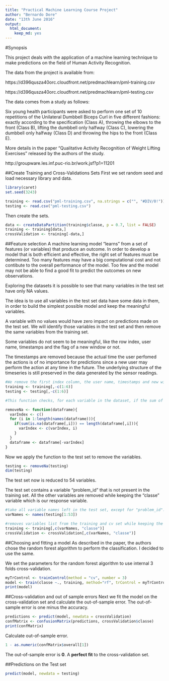 ```yaml
---
title: "Practical Machine Learning Course Project"
author: "Bernardo Dore"
date: "13th June 2016"
output: 
  html_document: 
    keep_md: yes
---
```

#Synopsis

This project deals with the application of a machine learning technique to make predictions on the field of Human Activity Recognition.

The data from the project is available from:

https://d396qusza40orc.cloudfront.net/predmachlearn/pml-training.csv

https://d396qusza40orc.cloudfront.net/predmachlearn/pml-testing.csv

The data comes from a study as follows:

Six young health participants were asked to perform one set of 10 repetitions of the Unilateral Dumbbell Biceps Curl in five different fashions: exactly according to the specification (Class A), throwing the elbows to the front (Class B), lifting the dumbbell only halfway (Class C), lowering the dumbbell only halfway (Class D) and throwing the hips to the front (Class E).

More details in the paper "Qualitative Activity Recognition of Weight Lifting Exercises" released by the authors of the study.

http://groupware.les.inf.puc-rio.br/work.jsf?p1=11201

##Create Training and Cross-Validations Sets
First we set random seed and load necessary library and data.
```r
library(caret)
set.seed(3243)
```

```r
training <- read.csv("pml-training.csv", na.strings = c("", "#DIV/0!"))
testing <- read.csv("pml-testing.csv")
``` 

Then create the sets.
```r
data <- createDataPartition(training$classe, p = 0.7, list = FALSE)
training <- training[data,]
crossValidation <- training[-data,]
```

##Feature selection
A machine learning model "learns" from a set of features (or variables) that produce an outcome. In order to develop a model that is both efficient and effective, the right set of features must be determined. Too many features may have a big computational cost and not contibute to the overall performance of the model. Too few and the model may not be able to find a good fit to predict the outcomes on new observations.

Exploring the datasets it is possible to see that many variables in the test set have only NA values.

The idea is to use all variables in the test set data have some data in them, in order to build the simplest possible model and keep the meaningful variables.

A variable with no values would have zero impact on predictions made on the test set.
We will identify those variables in the test set and then remove the same variables from the training set.

Some variables do not seem to be meaningful, like the row index, user name, timestamps and
the flag of a new window or not.

The timestamps are removed because the actual time the user perfomed the actions is of no importance for predictions since a new user may perform the action at any time in the future. The underlying  structure of the timeseries is still preserved in the data generated by the sensor readings.

```r
#We remove the first index column, the user name, timestamps and new window var from both sets.
training <- training[,-c(1:6)]
testing <- testing[,-c(1:6)]
```


```r
#This function checks, for each variable in the dataset, if the sum of NA values is equal to the length of the variable.

removeNa <- function(dataframe){
  varIndex <- c()
  for (i in 1:length(names(dataframe))){
    if(sum(is.na(dataframe[,i])) == length(dataframe[,i])){
      varIndex <- c(varIndex, i)
    }
  }
  dataframe <- dataframe[-varIndex]
}
```

Now we apply the function to the test set to remove the variables.
```r
testing <- removeNa(testing)
dim(testing)
```
The test set now is reduced to 54 variables.

The test set contains a variable "problem_id" that is not present in the training set. All the other variables are removed while keeping the "classe" variable which is our response variable.
```r
#take all variable names left in the test set, except for "problem_id".
varNames <- names(testing[1:53])

#removes variables list from the training and cv set while keeping the response variable.
training <- training[,c(varNames, "classe")]
crossValidation <- crossValidation[,c(varNames, "classe")]
```

##Choosing and fitting a model
As described in the paper, the authors chose the random forest algorithm to perform the classification. I decided to use the same.

We set the parameters for the random forest algorithm to use internal 3 folds cross-validation.
```r
myTrControl <- trainControl(method = "cv", number = 3)
model <- train(classe ~., training, method="rf", trControl = myTrControl)
print(model)
```

##Cross-validation and out of sample errors
Next we fit the model on the cross-validation set and calculate the out-of-sample error. The out-of-sample error is one minus the accuracy.

```r
predictions <- predict(model, newdata = crossValidation)
confMatrix <- confusionMatrix(predictions, crossValidation$classe)
print(confMatrix)
```

Calculate out-of-sample error.
```r
1 - as.numeric(confMatrix$overall[1])
```

The out-of-sample error is **0**. A **perfect fit** to the cross-validation set.

##Predictions on the Test set
```r
predict(model, newdata = testing)
```
